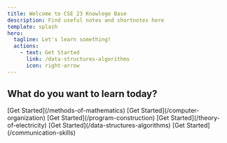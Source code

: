 ```yaml
---
title: Welcome to CSE 23 Knowlege Base
description: Find useful notes and shortnotes here
template: splash
hero:
  tagline: Let's learn something!
  actions:
    - text: Get Started
      link: /data-structures-algorithms
      icon: right-arrow
---
```



## What do you want to learn today?

<CardGrid stagger>
	<Card title="Methods of Mathematics" icon="pencil">
		[Get Started](/methods-of-mathematics)
	</Card>
  	<Card title="Computer Organization & Digital Design" icon="pencil">
		[Get Started](/computer-organization)
	</Card>
  	<Card title="Program Construction" icon="pencil">
		[Get Started](/program-construction)
	</Card>
  	<Card title="Theory of Electricity" icon="pencil">
		[Get Started](/theory-of-electricity)
	</Card>
    	<Card title="Data Structures & Algorithms" icon="pencil">
		[Get Started](/data-structures-algorithms)
	</Card>
    	<Card title="Communication Skills" icon="pencil">
		[Get Started](/communication-skills)
	</Card>
</CardGrid>
